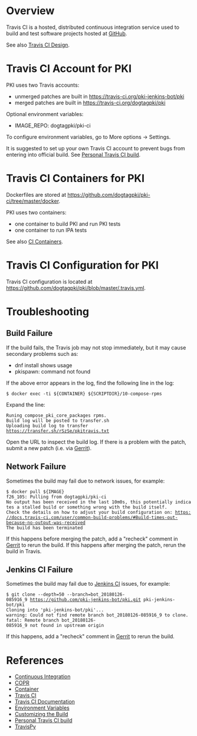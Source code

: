 = Overview =

Travis CI is a hosted, distributed continuous integration service used to build and test software projects hosted at [[GitHub]].

See also [[Travis CI Design]].

= Travis CI Account for PKI =

PKI uses two Travis accounts:
* unmerged patches are built in https://travis-ci.org/pki-jenkins-bot/pki
* merged patches are built in https://travis-ci.org/dogtagpki/pki

Optional environment variables:
* IMAGE_REPO: dogtagpki/pki-ci

To configure environment variables, go to More options -> Settings.

It is suggested to set up your own Travis CI account to prevent bugs from entering into official build. See [[Personal Travis CI build]].

= Travis CI Containers for PKI =

Dockerfiles are stored at https://github.com/dogtagpki/pki-ci/tree/master/docker.

PKI uses two containers:
* one container to build PKI and run PKI tests
* one container to run IPA tests

See also [[CI Containers]].

= Travis CI Configuration for PKI =

Travis CI configuration is located at https://github.com/dogtagpki/pki/blob/master/.travis.yml.

= Troubleshooting =

== Build Failure ==

If the build fails, the Travis job may not stop immediately, but it may cause secondary problems such as:

* dnf install shows usage
* pkispawn: command not found

If the above error appears in the log, find the following line in the log:

 $ docker exec -ti ${CONTAINER} ${SCRIPTDIR}/10-compose-rpms

Expand the line:

 Runing compose_pki_core_packages rpms.
 Build log will be posted to transfer.sh
 Uploading build log to transfer
 https://transfer.sh/rSzSe/pkitravis.txt

Open the URL to inspect the build log. If there is a problem with the patch, submit a new patch (i.e. via [[Gerrit]]).

== Network Failure ==

Sometimes the build may fail due to network issues, for example:

 $ docker pull ${IMAGE}
 f26_105: Pulling from dogtagpki/pki-ci
 No output has been received in the last 10m0s, this potentially indicates a stalled build or something wrong with the build itself.
 Check the details on how to adjust your build configuration on: https://docs.travis-ci.com/user/common-build-problems/#Build-times-out-because-no-output-was-received
 The build has been terminated

If this happens before merging the patch, add a "recheck" comment in [[Gerrit]] to rerun the build.
If this happens after merging the patch, rerun the build in Travis.

== Jenkins CI Failure ==

Sometimes the build may fail due to [[Jenkins CI]] issues, for example:

 $ git clone --depth=50 --branch=bot_20180126-085916_9 https://github.com/pki-jenkins-bot/pki.git pki-jenkins-bot/pki
 Cloning into 'pki-jenkins-bot/pki'...
 warning: Could not find remote branch bot_20180126-085916_9 to clone.
 fatal: Remote branch bot_20180126-085916_9 not found in upstream origin

If this happens, add a "recheck" comment in [[Gerrit]] to rerun the build.

= References =

* [[Continuous Integration]]
* [[COPR]]
* [[Container]]
* [https://travis-ci.org Travis CI]
* [https://docs.travis-ci.com/ Travis CI Documentation]
* [https://docs.travis-ci.com/user/environment-variables/ Environment Variables]
* [https://docs.travis-ci.com/user/customizing-the-build/ Customizing the Build]
* [[Personal_Travis_CI_build | Personal Travis CI build]]
* [https://travispy.readthedocs.io/en/stable/ TravisPy]